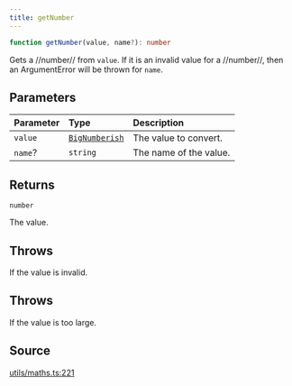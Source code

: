 ```yaml
---
title: getNumber
---
```


```ts
function getNumber(value, name?): number
```

Gets a //number// from `value`. If it is an invalid value for a //number//, then an ArgumentError will be thrown for
`name`.

## Parameters

| Parameter | Type | Description |
| :------ | :------ | :------ |
| `value` | [`BigNumberish`](/content/type-aliases/BigNumberish) | The value to convert. |
| `name`? | `string` | The name of the value. |

## Returns

`number`

The value.

## Throws

If the value is invalid.

## Throws

If the value is too large.

## Source

[utils/maths.ts:221](https://github.com/dominant-strategies/quais.js/blob/751386e3ad6372322a3c76548f56b903bfed1896/src/utils/maths.ts#L221)
